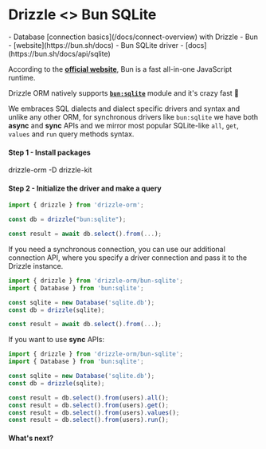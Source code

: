 
# Drizzle \<\> Bun SQLite

<Prerequisites>
- Database [connection basics](/docs/connect-overview) with Drizzle
- Bun - [website](https://bun.sh/docs)
- Bun SQLite driver - [docs](https://bun.sh/docs/api/sqlite)
</Prerequisites>

According to the **[official website](https://bun.sh/)**, Bun is a fast all-in-one JavaScript runtime. 

Drizzle ORM natively supports **[`bun:sqlite`](https://bun.sh/docs/api/sqlite)** module and it's crazy fast 🚀  

We embraces SQL dialects and dialect specific drivers and syntax and unlike any other ORM, 
for synchronous drivers like `bun:sqlite` we have both **async** and **sync** APIs and we mirror most popular 
SQLite-like `all`, `get`, `values` and `run` query methods syntax.

#### Step 1 - Install packages
<Npm>
drizzle-orm
-D drizzle-kit
</Npm>

#### Step 2 - Initialize the driver and make a query
```typescript copy
import { drizzle } from 'drizzle-orm';

const db = drizzle("bun:sqlite");

const result = await db.select().from(...);
```

If you need a synchronous connection, you can use our additional connection API, 
where you specify a driver connection and pass it to the Drizzle instance.

```typescript copy
import { drizzle } from 'drizzle-orm/bun-sqlite';
import { Database } from 'bun:sqlite';

const sqlite = new Database('sqlite.db');
const db = drizzle(sqlite);

const result = await db.select().from(...);
```

If you want to use **sync** APIs:
```typescript copy
import { drizzle } from 'drizzle-orm/bun-sqlite';
import { Database } from 'bun:sqlite';

const sqlite = new Database('sqlite.db');
const db = drizzle(sqlite);

const result = db.select().from(users).all();
const result = db.select().from(users).get();
const result = db.select().from(users).values();
const result = db.select().from(users).run();
```

#### What's next?

<WhatsNextPostgres/>